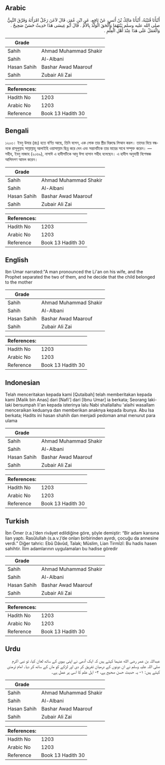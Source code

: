 ## Arabic


<div dir="rtl" lang="ar" style={{fontSize:'larger',backgroundColor:'#f8f9fa',padding:20}}>
أَنْبَأَنَا قُتَيْبَةُ، أَنْبَأَنَا مَالِكُ بْنُ أَنَسٍ، عَنْ نَافِعٍ، عَنِ ابْنِ عُمَرَ، قَالَ لاَعَنَ رَجُلٌ امْرَأَتَهُ وَفَرَّقَ النَّبِيُّ صلى الله عليه وسلم بَيْنَهُمَا وَأَلْحَقَ الْوَلَدَ بِالأُمِّ ‏.‏ قَالَ أَبُو عِيسَى هَذَا حَدِيثٌ حَسَنٌ صَحِيحٌ ‏.‏ وَالْعَمَلُ عَلَى هَذَا عِنْدَ أَهْلِ الْعِلْمِ ‏.‏
</div>
<div style={{backgroundColor:'#f8f9fa',padding:20, marginBottom: 10}}><table> <thead> <tr> <th>Grade</th> <th></th> </tr> </thead> <tbody> <tr><td>Sahih</td><td>Ahmad Muhammad Shakir</td></tr><tr><td>Sahih</td><td>Al-Albani</td></tr><tr><td>Hasan Sahih</td><td>Bashar Awad Maarouf</td></tr><tr><td>Sahih</td><td>Zubair Ali Zai</td></tr></tbody></table><table> <thead> <tr> <th>References:</th> <th></th> </tr> </thead> <tbody><tr><td>Hadith No</td><td>1203</td></tr><tr><td>Arabic No</td><td>1203</td></tr><tr><td>Reference</td><td>Book 13 Hadith 30</td></tr></tbody></table></div>

## Bengali


<div dir="ltr" lang="bn" style={{fontSize:'larger',backgroundColor:'#f8f9fa',padding:20}}>
১২০৩। ইবনু উমার (রাঃ) হতে বর্ণিত আছে, তিনি বলেন, এক লোক তার স্ত্রীর বিরুদ্ধে লিআন করল। তাদের বিয়ে বন্ধনকে রাসূলুল্লাহ সাল্লাল্লাহু আলাইহি ওয়াসাল্লাম ছিন্ন করে দেন এবং সন্তানটিকে তার মায়ের সাথে সম্পৃক্ত করেন। — সহীহ, ইবনু মাজাহ (২০৬৯), নাসাঈ এ হাদীসটিকে আবু ঈসা হাসান সহীহ বলেছেন। এ হাদীস অনুযায়ী বিশেষজ্ঞ আলিমগণ আমল করেন।
</div>
<div style={{backgroundColor:'#f8f9fa',padding:20, marginBottom: 10}}><table> <thead> <tr> <th>Grade</th> <th></th> </tr> </thead> <tbody> <tr><td>Sahih</td><td>Ahmad Muhammad Shakir</td></tr><tr><td>Sahih</td><td>Al-Albani</td></tr><tr><td>Hasan Sahih</td><td>Bashar Awad Maarouf</td></tr><tr><td>Sahih</td><td>Zubair Ali Zai</td></tr></tbody></table><table> <thead> <tr> <th>References:</th> <th></th> </tr> </thead> <tbody><tr><td>Hadith No</td><td>1203</td></tr><tr><td>Arabic No</td><td>1203</td></tr><tr><td>Reference</td><td>Book 13 Hadith 30</td></tr></tbody></table></div>

## English


<div dir="ltr" lang="en" style={{fontSize:'larger',backgroundColor:'#f8f9fa',padding:20}}>
Ibn Umar narrated:"A man pronounced the Li'an on his wife, and the Prophet separated the two of them, and he decide that the child belonged to the mother
</div>
<div style={{backgroundColor:'#f8f9fa',padding:20, marginBottom: 10}}><table> <thead> <tr> <th>Grade</th> <th></th> </tr> </thead> <tbody> <tr><td>Sahih</td><td>Ahmad Muhammad Shakir</td></tr><tr><td>Sahih</td><td>Al-Albani</td></tr><tr><td>Hasan Sahih</td><td>Bashar Awad Maarouf</td></tr><tr><td>Sahih</td><td>Zubair Ali Zai</td></tr></tbody></table><table> <thead> <tr> <th>References:</th> <th></th> </tr> </thead> <tbody><tr><td>Hadith No</td><td>1203</td></tr><tr><td>Arabic No</td><td>1203</td></tr><tr><td>Reference</td><td>Book 13 Hadith 30</td></tr></tbody></table></div>

## Indonesian


<div dir="ltr" lang="id" style={{fontSize:'larger',backgroundColor:'#f8f9fa',padding:20}}>
Telah menceritakan kepada kami [Qutaibah] telah memberitakan kepada kami [Malik bin Anas] dari [Nafi'] dari [Ibnu Umar] ia berkata; Seorang laki-laki bersumpah li'an kepada isterinya lalu Nabi shallallahu 'alaihi wasallam menceraikan keduanya dan memberikan anaknya kepada ibunya. Abu Isa berkata; Hadits ini hasan shahih dan menjadi pedoman amal menurut para ulama
</div>
<div style={{backgroundColor:'#f8f9fa',padding:20, marginBottom: 10}}><table> <thead> <tr> <th>Grade</th> <th></th> </tr> </thead> <tbody> <tr><td>Sahih</td><td>Ahmad Muhammad Shakir</td></tr><tr><td>Sahih</td><td>Al-Albani</td></tr><tr><td>Hasan Sahih</td><td>Bashar Awad Maarouf</td></tr><tr><td>Sahih</td><td>Zubair Ali Zai</td></tr></tbody></table><table> <thead> <tr> <th>References:</th> <th></th> </tr> </thead> <tbody><tr><td>Hadith No</td><td>1203</td></tr><tr><td>Arabic No</td><td>1203</td></tr><tr><td>Reference</td><td>Book 13 Hadith 30</td></tr></tbody></table></div>

## Turkish


<div dir="ltr" lang="tr" style={{fontSize:'larger',backgroundColor:'#f8f9fa',padding:20}}>
İbn Ömer (r.a.)’den rivâyet edildiğine göre, şöyle demiştir: “Bir adam karısına lian yaptı. Rasûlullah (s.a.v.)’de onları birbirinden ayırdı, çocuğu da annesine verdi.” Diğer tahric: Ebû Dâvûd, Talak; Müslim, Lian Tirmîzî: Bu hadis hasen sahihtir. İlim adamlarının uygulamaları bu hadise göredir
</div>
<div style={{backgroundColor:'#f8f9fa',padding:20, marginBottom: 10}}><table> <thead> <tr> <th>Grade</th> <th></th> </tr> </thead> <tbody> <tr><td>Sahih</td><td>Ahmad Muhammad Shakir</td></tr><tr><td>Sahih</td><td>Al-Albani</td></tr><tr><td>Hasan Sahih</td><td>Bashar Awad Maarouf</td></tr><tr><td>Sahih</td><td>Zubair Ali Zai</td></tr></tbody></table><table> <thead> <tr> <th>References:</th> <th></th> </tr> </thead> <tbody><tr><td>Hadith No</td><td>1203</td></tr><tr><td>Arabic No</td><td>1203</td></tr><tr><td>Reference</td><td>Book 13 Hadith 30</td></tr></tbody></table></div>

## Urdu


<div dir="rtl" lang="ur" style={{fontSize:'larger',backgroundColor:'#f8f9fa',padding:20}}>
عبداللہ بن عمر رضی الله عنہما کہتے ہیں کہ ایک آدمی نے اپنی بیوی کے ساتھ لعان کیا، تو نبی اکرم صلی اللہ علیہ وسلم نے ان دونوں کے درمیان تفریق کر دی اور لڑکے کو ماں کے ساتھ کر دیا۔ امام ترمذی کہتے ہیں: ۱- یہ حدیث حسن صحیح ہے، ۲- اہل علم کا اسی پر عمل ہے۔
</div>
<div style={{backgroundColor:'#f8f9fa',padding:20, marginBottom: 10}}><table> <thead> <tr> <th>Grade</th> <th></th> </tr> </thead> <tbody> <tr><td>Sahih</td><td>Ahmad Muhammad Shakir</td></tr><tr><td>Sahih</td><td>Al-Albani</td></tr><tr><td>Hasan Sahih</td><td>Bashar Awad Maarouf</td></tr><tr><td>Sahih</td><td>Zubair Ali Zai</td></tr></tbody></table><table> <thead> <tr> <th>References:</th> <th></th> </tr> </thead> <tbody><tr><td>Hadith No</td><td>1203</td></tr><tr><td>Arabic No</td><td>1203</td></tr><tr><td>Reference</td><td>Book 13 Hadith 30</td></tr></tbody></table></div>